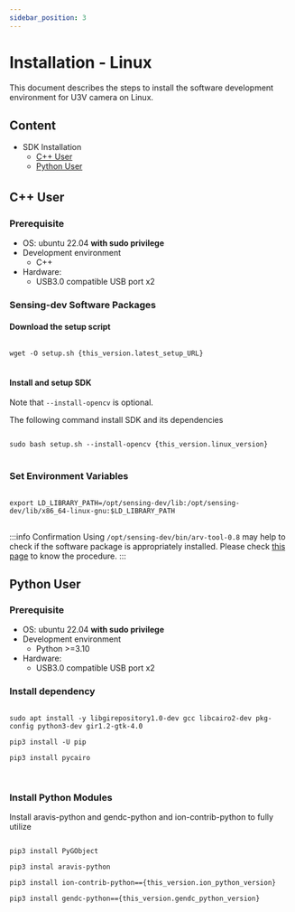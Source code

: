 ```yaml
---
sidebar_position: 3
---
```



# Installation - Linux 

This document describes the steps to install the software development environment for U3V camera on Linux.

## Content
* SDK Installation
  * [C++ User](#cpp)
  * [Python User](#python)

## C++ User　<a id="cpp"/>

### Prerequisite
* OS: ubuntu 22.04 **with sudo privilege**
* Development environment
    * C++
* Hardware:
    * USB3.0 compatible USB port x2


### Sensing-dev Software Packages

#### Download the setup script

<pre>
<code class="language-bash">
wget -O setup.sh {this_version.latest_setup_URL}
</code>
</pre>

#### Install and setup SDK

Note that `--install-opencv` is optional.

The following command install SDK and its dependencies

<pre>
<code class="language-bash">
sudo bash setup.sh --install-opencv {this_version.linux_version}
</code>
</pre>

### Set Environment Variables

<pre>
<code class="language-bash">
export LD_LIBRARY_PATH=/opt/sensing-dev/lib:/opt/sensing-dev/lib/x86_64-linux-gnu:$LD_LIBRARY_PATH
</code>
</pre>

:::info Confirmation
Using `/opt/sensing-dev/bin/arv-tool-0.8` may help to check if the software package is appropriately installed. Please check [this page](../external/aravis/arv-tools) to know the procedure.
:::

## Python User <a id="python"/>
### Prerequisite
* OS: ubuntu 22.04 **with sudo privilege**
* Development environment
    * Python >=3.10
* Hardware:
    * USB3.0 compatible USB port x2

### Install dependency
<pre>
<code class="language-bash">
sudo apt install -y libgirepository1.0-dev gcc libcairo2-dev pkg-config python3-dev gir1.2-gtk-4.0<br />
pip3 install -U pip<br />
pip3 install pycairo<br />
</code>
</pre>

### Install Python Modules

Install aravis-python and gendc-python and ion-contrib-python to fully utilize

<pre>
<code class="language-bash">
pip3 install PyGObject<br />
pip3 instal aravis-python<br />
pip3 install ion-contrib-python=={this_version.ion_python_version}<br />
pip3 install gendc-python=={this_version.gendc_python_version}<br />
</code>
</pre>
